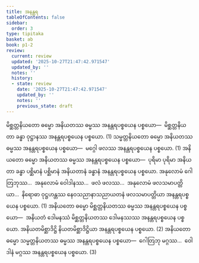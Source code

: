 ```yaml
---
title: အနန္တရ
tableOfContents: false
sidebar:
  order: 3
type: tipitaka
basket: ab
book: p1-2
review:
  current: review
  updated: '2025-10-27T21:47:42.971547'
  updated_by: ''
  notes: ''
  history:
  - state: review
    date: '2025-10-27T21:47:42.971547'
    updated_by: ''
    notes: ''
    previous_state: draft
---
```



<ReviewStatus review={frontmatter.review} showDetails={true} />

<HypothesisAnnotation frontmatter={frontmatter} />

<DynamicBreadcrumb />

<Division number="42" book="p1-2" e="ch" v="37" p="374">

<Paragraph number="2362" book="p1-2">
မိစ္ဆတ္တနိယတော ဓမ္မော အနိယတဿ ဓမ္မဿ အနန္တရပစ္စယေန ပစ္စယော—  မိစ္ဆတ္တနိယတာ ခန္ဓာ ဝုဋ္ဌာနဿ အနန္တရပစ္စယေန ပစ္စယော. (1)
</Paragraph>

<Paragraph number="2363" book="p1-2">
သမ္မတ္တနိယတော ဓမ္မော အနိယတဿ ဓမ္မဿ အနန္တရပစ္စယေန ပစ္စယော—  မဂ္ဂေါ ဖလဿ အနန္တရပစ္စယေန ပစ္စယော. (1)
</Paragraph>

<Paragraph number="2364" book="p1-2">
အနိယတော ဓမ္မော အနိယတဿ ဓမ္မဿ အနန္တရပစ္စယေန ပစ္စယော—  ပုရိမာ ပုရိမာ အနိယတာ ခန္ဓာ ပစ္ဆိမာနံ ပစ္ဆိမာနံ အနိယတာနံ ခန္ဓာနံ အနန္တရပစ္စယေန ပစ္စယော. အနုလောမံ ဂေါတြဘုဿ…  အနုလောမံ ဝေါဒါနဿ…  ဖလံ ဖလဿ…  အနုလောမံ ဖလသမာပတ္တိယာ…  နိရောဓာ ဝုဋ္ဌဟန္တဿ နေဝသညာနာသညာယတနံ ဖလသမာပတ္တိယာ အနန္တရပစ္စယေန ပစ္စယော. (1)
</Paragraph>

</Division>
<Division number="43" book="p1-2" e="ch" v="37" p="375">

<Paragraph number="2365" book="p1-2">
အနိယတော ဓမ္မော မိစ္ဆတ္တနိယတဿ ဓမ္မဿ အနန္တရပစ္စယေန ပစ္စယော—  အနိယတံ ဒေါမနဿံ မိစ္ဆတ္တနိယတဿ ဒေါမနဿဿ အနန္တရပစ္စယေန ပစ္စယော. အနိယတမိစ္ဆာဒိဋ္ဌိ နိယတမိစ္ဆာဒိဋ္ဌိယာ အနန္တရပစ္စယေန ပစ္စယော. (2)
</Paragraph>

<Paragraph number="2366" book="p1-2">
အနိယတော ဓမ္မော သမ္မတ္တနိယတဿ ဓမ္မဿ အနန္တရပစ္စယေန ပစ္စယော—  ဂေါတြဘု မဂ္ဂဿ…  ဝေါဒါနံ မဂ္ဂဿ အနန္တရပစ္စယေန ပစ္စယော. (3)
</Paragraph>
</Division>